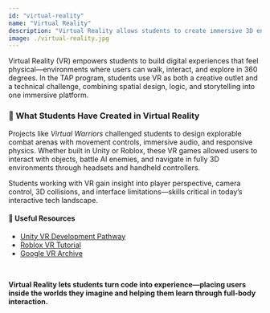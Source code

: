 ```yaml
---
id: "virtual-reality"
name: "Virtual Reality"
description: "Virtual Reality allows students to create immersive 3D environments that users can explore and interact with using headsets and motion controls."
image: ./virtual-reality.jpg
---
```


Virtual Reality (VR) empowers students to build digital experiences that feel physical—environments where users can walk, interact, and explore in 360 degrees. In the TAP program, students use VR as both a creative outlet and a technical challenge, combining spatial design, logic, and storytelling into one immersive platform.

### 🧠 What Students Have Created in Virtual Reality

Projects like *Virtual Warriors* challenged students to design explorable combat arenas with movement controls, immersive audio, and responsive physics. Whether built in Unity or Roblox, these VR games allowed users to interact with objects, battle AI enemies, and navigate in fully 3D environments through headsets and handheld controllers.

Students working with VR gain insight into player perspective, camera control, 3D collisions, and interface limitations—skills critical in today’s interactive tech landscape.

#### 🔗 Useful Resources

- <a href="https://learn.unity.com/pathway/vr-development" target="_blank" rel="noopener noreferrer">Unity VR Development Pathway</a>
- <a href="https://create.roblox.com/docs/tutorials/vr" target="_blank" rel="noopener noreferrer">Roblox VR Tutorial</a>
- <a href="https://vr.google.com/" target="_blank" rel="noopener noreferrer">Google VR Archive</a>

<br/>

<b>Virtual Reality lets students turn code into experience—placing users inside the worlds they imagine and helping them learn through full-body interaction.</b>
